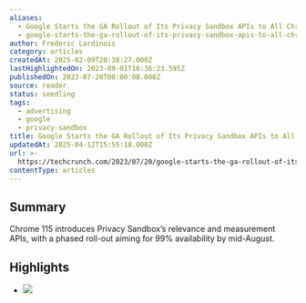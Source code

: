 ```yaml
---
aliases:
  - Google Starts the GA Rollout of Its Privacy Sandbox APIs to All Chrome Users
  - google-starts-the-ga-rollout-of-its-privacy-sandbox-apis-to-all-chrome-users
author: Frederic Lardinois
category: articles
createdAt: 2025-02-09T20:38:27.000Z
lastHighlightedOn: 2023-09-01T16:36:23.595Z
publishedOn: 2023-07-20T00:00:00.000Z
source: reader
status: seedling
tags:
  - advertising
  - google
  - privacy-sandbox
title: Google Starts the GA Rollout of Its Privacy Sandbox APIs to All Chrome Users
updatedAt: 2025-04-12T15:55:18.000Z
url: >-
  https://techcrunch.com/2023/07/20/google-starts-the-ga-rollout-of-its-privacy-sandbox-apis-to-all-chrome-users/?utm_source=twitter&tpcc=tcplustwitter&utm_medium=social&email=lcodzgcp%40feed.readwise.io&guccounter=1
contentType: articles
---
```

## Summary

Chrome 115 introduces Privacy Sandbox’s relevance and measurement APIs, with a phased roll-out aiming for 99% availability by mid-August.

## Highlights

- ![](https://techcrunch.com/wp-content/uploads/2023/07/GettyImages-fst083014.jpg?w=730&crop=1)
